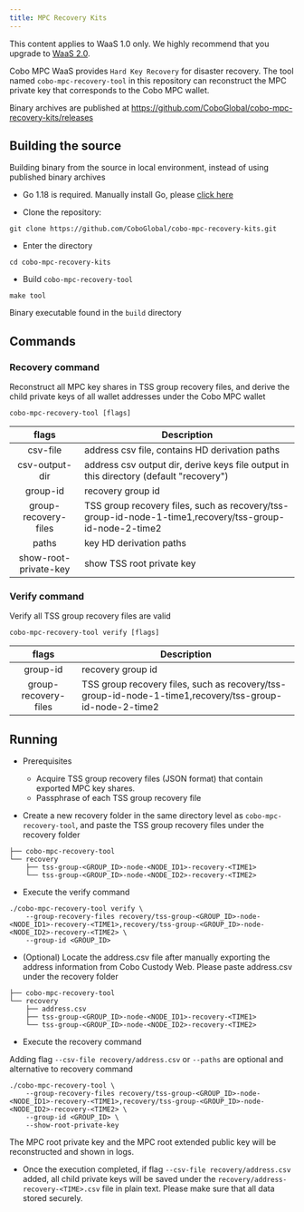 ```yaml
---
title: MPC Recovery Kits
---
```

<Note>This content applies to WaaS 1.0 only. We highly recommend that you upgrade to <a href="/v2/guides/overview/introduction">WaaS 2.0</a>.</Note>

Cobo MPC WaaS provides `Hard Key Recovery` for disaster recovery. The tool named `cobo-mpc-recovery-tool`
in this repository can reconstruct the MPC private key that corresponds to the Cobo MPC wallet.

Binary archives are published at https://github.com/CoboGlobal/cobo-mpc-recovery-kits/releases

## Building the source

Building binary from the source in local environment, instead of using published binary archives

* Go 1.18 is required. Manually install Go, please [click here](https://go.dev/doc/install)

* Clone the repository:

```
git clone https://github.com/CoboGlobal/cobo-mpc-recovery-kits.git
```
* Enter the directory
```
cd cobo-mpc-recovery-kits
```

* Build `cobo-mpc-recovery-tool`
```
make tool
```
Binary executable found in the `build` directory

## Commands

### Recovery command

Reconstruct all MPC key shares in TSS group recovery files, and derive the child private keys of all wallet addresses under the Cobo MPC wallet

```
cobo-mpc-recovery-tool [flags]
```
|         flags         | Description                                                                                             |
|:---------------------:|---------------------------------------------------------------------------------------------------------|
|       csv-file        | address csv file, contains HD derivation paths                                                          |
|    csv-output-dir     | address csv output dir, derive keys file output in this directory (default "recovery")                  |
|       group-id        | recovery group id                                                                                       |
| group-recovery-files  | TSS group recovery files, such as recovery/tss-group-id-node-1-time1,recovery/tss-group-id-node-2-time2 |
|         paths         | key HD derivation paths                                                                                 |
| show-root-private-key | show TSS root private key                                                                               |

### Verify command

Verify all TSS group recovery files are valid

```
cobo-mpc-recovery-tool verify [flags]
```

|        flags         | Description                                                                                             |
|:--------------------:|---------------------------------------------------------------------------------------------------------|
|       group-id       | recovery group id                                                                                       |
| group-recovery-files | TSS group recovery files, such as recovery/tss-group-id-node-1-time1,recovery/tss-group-id-node-2-time2 |

## Running

* Prerequisites

  * Acquire TSS group recovery files (JSON format) that contain exported MPC key shares.
  * Passphrase of each TSS group recovery file

* Create a new recovery folder in the same directory level as `cobo-mpc-recovery-tool`, and paste the TSS group recovery files
under the recovery folder

```
├── cobo-mpc-recovery-tool
└── recovery
    ├── tss-group-<GROUP_ID>-node-<NODE_ID1>-recovery-<TIME1>
    └── tss-group-<GROUP_ID>-node-<NODE_ID2>-recovery-<TIME2>
```

* Execute the verify command

```
./cobo-mpc-recovery-tool verify \
    --group-recovery-files recovery/tss-group-<GROUP_ID>-node-<NODE_ID1>-recovery-<TIME1>,recovery/tss-group-<GROUP_ID>-node-<NODE_ID2>-recovery-<TIME2> \
    --group-id <GROUP_ID>
```

* (Optional) Locate the address.csv file after manually exporting the address information from Cobo Custody Web.
Please paste address.csv under the recovery folder
```
├── cobo-mpc-recovery-tool
└── recovery
    ├── address.csv
    ├── tss-group-<GROUP_ID>-node-<NODE_ID1>-recovery-<TIME1>
    └── tss-group-<GROUP_ID>-node-<NODE_ID2>-recovery-<TIME2>
```

* Execute the recovery command

Adding flag `--csv-file recovery/address.csv` or `--paths` are optional and alternative to recovery command

```
./cobo-mpc-recovery-tool \
    --group-recovery-files recovery/tss-group-<GROUP_ID>-node-<NODE_ID1>-recovery-<TIME1>,recovery/tss-group-<GROUP_ID>-node-<NODE_ID2>-recovery-<TIME2> \
    --group-id <GROUP_ID> \
    --show-root-private-key
```
The MPC root private key and the MPC root extended public key will be reconstructed and shown in logs.

* Once the execution completed, if flag `--csv-file recovery/address.csv` added, all child private keys will be saved
under the `recovery/address-recovery-<TIME>.csv` file in plain text.
Please make sure that all data stored securely.
